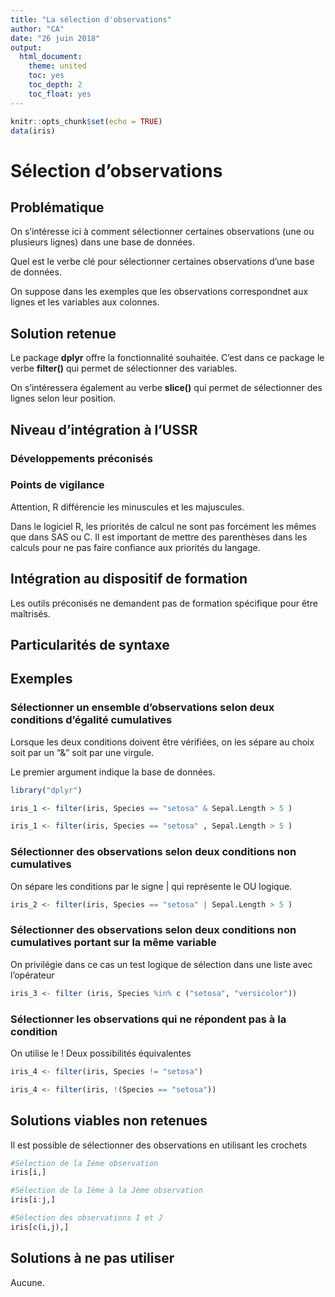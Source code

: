 ---
title: "La sélection d'observations"
author: "CA"
date: "26 juin 2018"
output:
  html_document:
    theme: united
    toc: yes
    toc_depth: 2
    toc_float: yes
---

```{r setup, include=FALSE}
knitr::opts_chunk$set(echo = TRUE)
data(iris)
```
# Sélection d'observations

## Problématique

On s'intéresse ici à comment sélectionner certaines observations (une ou plusieurs lignes) dans une base de données.

Quel est le verbe clé pour sélectionner certaines observations d'une base de données.

On suppose dans les exemples que les observations correspondnet aux lignes et les variables aux colonnes.

## Solution retenue

Le package **dplyr** offre la fonctionnalité souhaitée.
C'est dans ce package le verbe **filter()** qui permet de sélectionner des variables.

On s'intéressera également au verbe **slice()** qui permet de sélectionner des lignes selon leur position.

## Niveau d'intégration à l'USSR

### Développements préconisés


### Points de vigilance

Attention, R différencie les minuscules et les majuscules.

Dans le logiciel R, les priorités de calcul ne sont pas forcément les mêmes que dans SAS ou C.
Il est important de mettre des parenthèses dans les calculs pour ne pas faire confiance aux priorités du langage.

## Intégration au dispositif de formation

Les outils préconisés ne demandent pas de formation spécifique pour être maîtrisés.

## Particularités de syntaxe


## Exemples


### Sélectionner un ensemble d'observations selon deux conditions d'égalité cumulatives

Lorsque les deux conditions doivent être vérifiées, on les sépare au choix soit par un "&" soit par une virgule.

Le premier argument indique la base de données.

```{r init,echo=FALSE,message=FALSE}
library("dplyr")
```

```{r filter ET}

iris_1 <- filter(iris, Species == "setosa" & Sepal.Length > 5 )

iris_1 <- filter(iris, Species == "setosa" , Sepal.Length > 5 )

```

### Sélectionner des observations selon deux conditions non cumulatives

On sépare les conditions par le signe | qui représente le OU logique.

```{r filter OU}

iris_2 <- filter(iris, Species == "setosa" | Sepal.Length > 5 )

```

### Sélectionner des observations selon deux conditions non cumulatives portant sur la même variable

On privilégie dans ce cas un test logique de sélection dans une liste avec l'opérateur 

```{r filter dans liste}

iris_3 <- filter (iris, Species %in% c ("setosa", "versicolor"))

```


### Sélectionner les observations qui ne répondent pas à la condition

On utilise le !
Deux possibilités équivalentes

```{r n'est pas}

iris_4 <- filter(iris, Species != "setosa")

iris_4 <- filter(iris, !(Species == "setosa"))

```



## Solutions viables non retenues

Il est possible de sélectionner des observations en utilisant les crochets

```{r crochets}

#Sélection de la Ième observation
iris[i,]

#Sélection de la Ième à la Jème observation
iris[i:j,]

#Sélection des observations I et J
iris[c(i,j),]

```


## Solutions à ne pas utiliser

Aucune.
